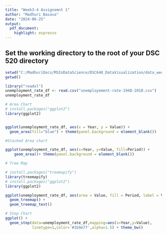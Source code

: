 ```yaml
---
title: "Week3-4 Assignemnt 1"
author: "Madhuri Basava"
date: "2024-06-25"
output: 
  pdf_document: 
    highlight: espresso
---
```


## Set the working directory to the root of your DSC 520 directory
```r
setwd("C:/MadhuriDocs/MSInDataScience/DSC640_DataVisualization/data_week3-4")
getwd()
```

```r
library("readxl")
unemployment_rate_df <- read.csv("unemployement-rate-1948-2010.csv")
unemployment_rate_df
```


```r
# Area Chart
# install.packages("ggplot2")
library(ggplot2)


ggplot(unemployment_rate_df, aes(x = Year, y = Value)) + 
  geom_area(fill="blue") + theme(panel.background = element_blank())
```


```r
#Stacked Area chart

ggplot(unemployment_rate_df, aes(x=Year, y=Value, fill=Period)) + 
    geom_area()+ theme(panel.background = element_blank())
```



```r

# Tree Map

# install.packages("treemapify")
library(treemapify)
# install.packages("ggplot2")
library(ggplot2)

ggplot(unemployment_rate_df, aes(area = Value, fill = Period, label = Value)) +
  geom_treemap() +
  geom_treemap_text()
```

```r
# Step Chart
ggplot() + 
  geom_step(data=unemployment_rate_df,mapping=aes(x=Year,y=Value),
            linetype=1,color='#1b9e77',alpha=1.5) + theme_bw()
```

